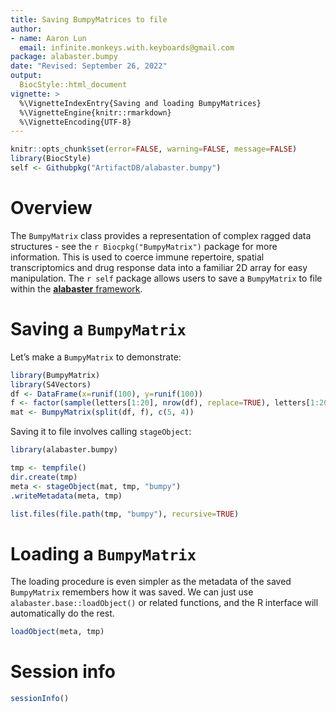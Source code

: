 ```yaml
---
title: Saving BumpyMatrices to file
author:
- name: Aaron Lun
  email: infinite.monkeys.with.keyboards@gmail.com
package: alabaster.bumpy 
date: "Revised: September 26, 2022"
output:
  BiocStyle::html_document
vignette: >
  %\VignetteIndexEntry{Saving and loading BumpyMatrices}
  %\VignetteEngine{knitr::rmarkdown}
  %\VignetteEncoding{UTF-8}
---
```


```r
knitr::opts_chunk$set(error=FALSE, warning=FALSE, message=FALSE)
library(BiocStyle)
self <- Githubpkg("ArtifactDB/alabaster.bumpy")
```

# Overview

The `BumpyMatrix` class provides a representation of complex ragged data structures - see the `r Biocpkg("BumpyMatrix")` package for more information.
This is used to coerce immune repertoire, spatial transcriptomics and drug response data into a familiar 2D array for easy manipulation.
The `r self` package allows users to save a `BumpyMatrix` to file within the [**alabaster** framework](https://github.com/ArtifactDB/alabaster.base).

# Saving a `BumpyMatrix`

Let's make a `BumpyMatrix` to demonstrate:

```r
library(BumpyMatrix)
library(S4Vectors)
df <- DataFrame(x=runif(100), y=runif(100))
f <- factor(sample(letters[1:20], nrow(df), replace=TRUE), letters[1:20])
mat <- BumpyMatrix(split(df, f), c(5, 4))
```

Saving it to file involves calling `stageObject`:

```r
library(alabaster.bumpy)

tmp <- tempfile()
dir.create(tmp)
meta <- stageObject(mat, tmp, "bumpy")
.writeMetadata(meta, tmp)

list.files(file.path(tmp, "bumpy"), recursive=TRUE)
```

# Loading a `BumpyMatrix`

The loading procedure is even simpler as the metadata of the saved `BumpyMatrix` remembers how it was saved.
We can just use `alabaster.base::loadObject()` or related functions, and the R interface will automatically do the rest.

```r
loadObject(meta, tmp)
```

# Session info {-}

```r
sessionInfo()
```
